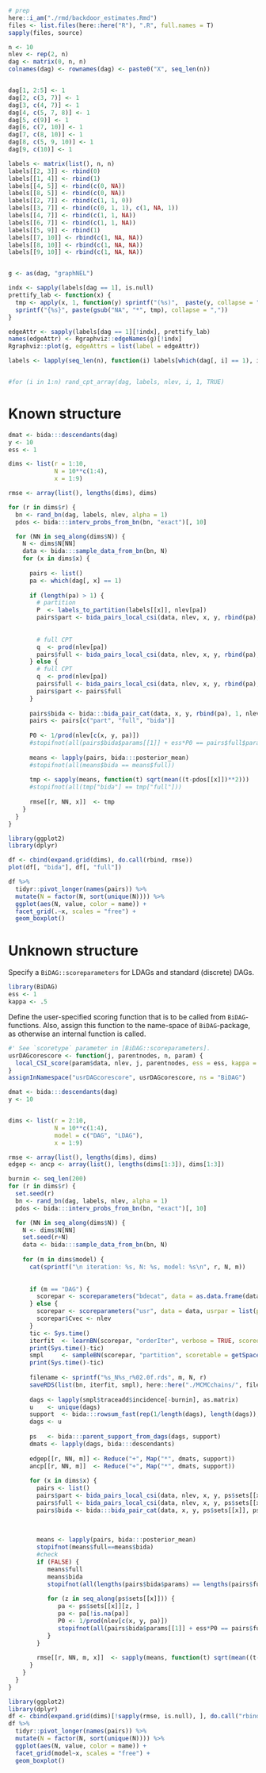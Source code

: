 

```r
# prep
here::i_am("./rmd/backdoor_estimates.Rmd")
files <- list.files(here::here("R"), ".R", full.names = T)
sapply(files, source)
```

```r
n <- 10
nlev <- rep(2, n)
dag <- matrix(0, n, n)
colnames(dag) <- rownames(dag) <- paste0("X", seq_len(n))


dag[1, 2:5] <- 1
dag[2, c(3, 7)] <- 1
dag[3, c(4, 7)] <- 1
dag[4, c(5, 7, 8)] <- 1
dag[5, c(9)] <- 1
dag[6, c(7, 10)] <- 1
dag[7, c(8, 10)] <- 1
dag[8, c(5, 9, 10)] <- 1
dag[9, c(10)] <- 1

labels <- matrix(list(), n, n)
labels[[2, 3]] <- rbind(0)
labels[[1, 4]] <- rbind(1)
labels[[4, 5]] <- rbind(c(0, NA))
labels[[8, 5]] <- rbind(c(0, NA))
labels[[2, 7]] <- rbind(c(1, 1, 0))
labels[[3, 7]] <- rbind(c(0, 1, 1), c(1, NA, 1))
labels[[4, 7]] <- rbind(c(1, 1, NA))
labels[[6, 7]] <- rbind(c(1, 1, NA))
labels[[5, 9]] <- rbind(1)
labels[[7, 10]] <- rbind(c(1, NA, NA))
labels[[8, 10]] <- rbind(c(1, NA, NA))
labels[[9, 10]] <- rbind(c(1, NA, NA))


g <- as(dag, "graphNEL")

indx <- sapply(labels[dag == 1], is.null)
prettify_lab <- function(x) {
  tmp <- apply(x, 1, function(y) sprintf("(%s)",  paste(y, collapse = ",")))
  sprintf("{%s}", paste(gsub("NA", "*", tmp), collapse = ","))
}

edgeAttr <- sapply(labels[dag == 1][!indx], prettify_lab)
names(edgeAttr) <- Rgraphviz::edgeNames(g)[!indx]
Rgraphviz::plot(g, edgeAttrs = list(label = edgeAttr))

labels <- lapply(seq_len(n), function(i) labels[which(dag[, i] == 1), i])


#for (i in 1:n) rand_cpt_array(dag, labels, nlev, i, 1, TRUE)


```


# Known structure
```r

dmat <- bida:::descendants(dag)
y <- 10
ess <- 1 

dims <- list(r = 1:10,
             N = 10**c(1:4),
             x = 1:9)

rmse <- array(list(), lengths(dims), dims)

for (r in dims$r) {
  bn <- rand_bn(dag, labels, nlev, alpha = 1)
  pdos <- bida:::interv_probs_from_bn(bn, "exact")[, 10]

  for (NN in seq_along(dims$N)) {
    N <- dims$N[NN]
    data <- bida:::sample_data_from_bn(bn, N)
    for (x in dims$x) {
  
      pairs <- list()
      pa <- which(dag[, x] == 1)
      
      if (length(pa) > 1) {
        # partition
        P  <- labels_to_partition(labels[[x]], nlev[pa])
        pairs$part <- bida_pairs_local_csi(data, nlev, x, y, rbind(pa), 1, list(P), ess, kappa = NULL)[[1]]
        
        
        # full CPT
        q  <- prod(nlev[pa])
        pairs$full <- bida_pairs_local_csi(data, nlev, x, y, rbind(pa), 1, "none", ess, kappa = NULL)[[1]]
      } else {
        # full CPT
        q  <- prod(nlev[pa])
        pairs$full <- bida_pairs_local_csi(data, nlev, x, y, rbind(pa), 1,  "none", ess, kappa = NULL)[[1]]
        pairs$part <- pairs$full
      }
      
      pairs$bida <- bida:::bida_pair_cat(data, x, y, rbind(pa), 1, nlev, ess)
      pairs <- pairs[c("part", "full", "bida")]
      
      P0 <- 1/prod(nlev[c(x, y, pa)])
      #stopifnot(all(pairs$bida$params[[1]] + ess*P0 == pairs$full$params[[1]]))
      
      means <- lapply(pairs, bida:::posterior_mean)
      #stopifnot(all(means$bida == means$full))
      
      tmp <- sapply(means, function(t) sqrt(mean((t-pdos[[x]])**2)))
      #stopifnot(all(tmp["bida"] == tmp["full"]))
            
      rmse[[r, NN, x]]  <- tmp
    }
  }
}

library(ggplot2)
library(dplyr)

df <- cbind(expand.grid(dims), do.call(rbind, rmse))
plot(df[, "bida"], df[, "full"])

df %>% 
  tidyr::pivot_longer(names(pairs)) %>% 
  mutate(N = factor(N, sort(unique(N)))) %>% 
  ggplot(aes(N, value, color = name)) +
  facet_grid(.~x, scales = "free") +
  geom_boxplot()

```






# Unknown structure

Specify a `BiDAG::scoreparameters` for LDAGs and standard (discrete) DAGs.
```r
library(BiDAG)
ess <- 1
kappa <- .5
```

Define the user-specified scoring function that is to be called from `BiDAG`-functions.
Also, assign this function to the name-space of `BiDAG`-package, as otherwise an internal function is called. 
```r
#' See `scoretype` parameter in [BiDAG::scoreparameters].
usrDAGcorescore <- function(j, parentnodes, n, param) {
  local_CSI_score(param$data, nlev, j, parentnodes, ess = ess, kappa = kappa)
}
assignInNamespace("usrDAGcorescore", usrDAGcorescore, ns = "BiDAG")
```


```r

dmat <- bida:::descendants(dag)
y <- 10


dims <- list(r = 2:10,
             N = 10**c(1:4),
             model = c("DAG", "LDAG"),
             x = 1:9)

rmse <- array(list(), lengths(dims), dims)
edgep <- ancp <- array(list(), lengths(dims[1:3]), dims[1:3])

burnin <- seq_len(200)
for (r in dims$r) {
  set.seed(r)
  bn <- rand_bn(dag, labels, nlev, alpha = 1)
  pdos <- bida:::interv_probs_from_bn(bn, "exact")[, 10]

  for (NN in seq_along(dims$N)) {
    N <- dims$N[NN]
    set.seed(r+N)
    data <- bida:::sample_data_from_bn(bn, N)
    
    for (m in dims$model) {
      cat(sprintf("\n iteration: %s, N: %s, model: %s\n", r, N, m))
    
      
      if (m == "DAG") {
        scorepar <- scoreparameters("bdecat", data = as.data.frame(data), bdecatpar = list(chi = 1, edgepf = 1))
      } else {
        scorepar <- scoreparameters("usr", data = data, usrpar = list(pctesttype = "bdecat"))
        scorepar$Cvec <- nlev
      }
      tic <- Sys.time()
      iterfit  <- learnBN(scorepar, "orderIter", verbose = TRUE, scoreout = TRUE, hardlimit = 5)
      print(Sys.time()-tic)
      smpl     <- sampleBN(scorepar, "partition", scoretable = getSpace(iterfit))
      print(Sys.time()-tic)
      
      filename <- sprintf("%s_N%s_r%02.0f.rds", m, N, r)
      saveRDS(list(bn, iterfit, smpl), here::here("./MCMCchains/", filename))
      
      dags <- lapply(smpl$traceadd$incidence[-burnin], as.matrix)
      u    <- unique(dags)
      support  <- bida:::rowsum_fast(rep(1/length(dags), length(dags)), dags, u)
      dags <- u 
      
      ps   <- bida:::parent_support_from_dags(dags, support)
      dmats <- lapply(dags, bida:::descendants)
      
      edgep[[r, NN, m]] <- Reduce("+", Map("*", dmats, support))
      ancp[[r, NN, m]]  <- Reduce("+", Map("*", dmats, support))
        
      for (x in dims$x) {
        pairs <- list() 
        pairs$part <- bida_pairs_local_csi(data, nlev, x, y, ps$sets[[x]], ps$support[[x]], "opt", ess, kappa = kappa)[[1]]
        pairs$full <- bida_pairs_local_csi(data, nlev, x, y, ps$sets[[x]], ps$support[[x]], "none", ess, kappa = kappa)[[1]]
        pairs$bida <- bida:::bida_pair_cat(data, x, y, ps$sets[[x]], ps$support[[x]], nlev, ess)
        
     
        
        means <- lapply(pairs, bida:::posterior_mean)
        stopifnot(means$full==means$bida)
        #check 
        if (FALSE) {
           means$full 
           means$bida
           stopifnot(all(lengths(pairs$bida$params) == lengths(pairs$full$params)))
 
           for (z in seq_along(ps$sets[[x]])) {
              pa <- ps$sets[[x]][z, ]
              pa <- pa[!is.na(pa)]
              P0 <- 1/prod(nlev[c(x, y, pa)])
              stopifnot(all(pairs$bida$params[[1]] + ess*P0 == pairs$full$params[[1]]))
           }
        }
       
        rmse[[r, NN, m, x]]  <- sapply(means, function(t) sqrt(mean((t-pdos[[x]])**2)))
      }
    }
  }
}

library(ggplot2)
library(dplyr)
df <- cbind(expand.grid(dims)[!sapply(rmse, is.null), ], do.call("rbind", rmse))
df %>% 
  tidyr::pivot_longer(names(pairs)) %>% 
  mutate(N = factor(N, sort(unique(N)))) %>% 
  ggplot(aes(N, value, color = name)) +
  facet_grid(model~x, scales = "free") +
  geom_boxplot()

```

